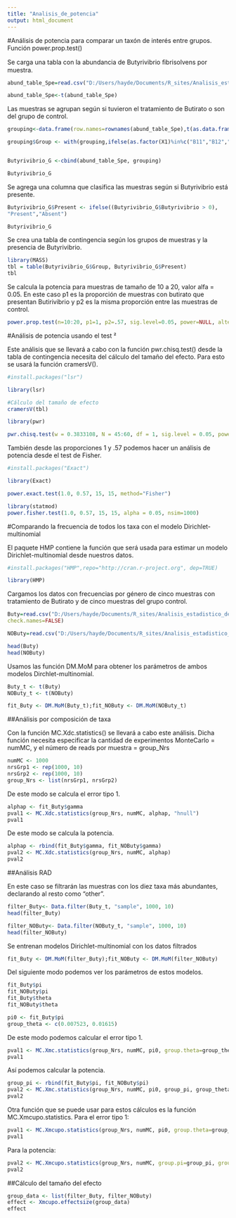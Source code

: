 ```yaml
---
title: "Analisis_de_potencia"
output: html_document
---
```


#Análisis de potencia para comparar un taxón de interés entre grupos. Función power.prop.test()

Se carga una tabla con la abundancia de Butyrivibrio ﬁbrisolvens por muestra. 


```r
abund_table_Spe=read.csv("D:/Users/hayde/Documents/R_sites/Analisis_estadistico_de_datos_de_Microbioma_con_R/Cap5/Data/ALSG93AButyrivibrioSpecies.csv", row.names=1, check.names=FALSE)

abund_table_Spe<-t(abund_table_Spe)
```

Las muestras se agrupan según si tuvieron el tratamiento de Butirato o son del grupo de control.

```r
grouping<-data.frame(row.names=rownames(abund_table_Spe),t(as.data.frame(strsplit(rownames(abund_table_Spe),"-"))))

grouping$Group <- with(grouping,ifelse(as.factor(X1)%in%c("B11","B12","B13","B14","B15","D11","D12","D13","D14"),c("Butyrate"), c("Control")))


Butyrivibrio_G <-cbind(abund_table_Spe, grouping)

Butyrivibrio_G
```
Se agrega una columna que clasifica las muestras según si Butyrivibrio está presente.

```r
Butyrivibrio_G$Present <- ifelse((Butyrivibrio_G$Butyrivibrio > 0),
"Present","Absent")

Butyrivibrio_G
```

Se crea una tabla de contingencia según los grupos de muestras y la presencia de Butyrivibrio.

```r
library(MASS)
tbl = table(Butyrivibrio_G$Group, Butyrivibrio_G$Present)
tbl
```

Se calcula la potencia para muestras de tamaño de 10 a 20, valor alfa = 0.05. En este caso p1 es la proporción de muestras con butirato que presentan Butirivibrio y p2 es la misma proporción entre las muestras de control.

```r
power.prop.test(n=10:20, p1=1, p2=.57, sig.level=0.05, power=NULL, alternative=c("one.sided"), strict = FALSE)
```

#Análisis de potencia usando el test \chi²

Este análisis que se llevará a cabo con la función pwr.chisq.test() desde la tabla de contingencia necesita del cálculo del tamaño del efecto. Para esto se usará la función cramersV().

```r
#install.packages("lsr")

library(lsr)

#Cálculo del tamaño de efecto
cramersV(tbl)
```

```r
library(pwr)

pwr.chisq.test(w = 0.3833108, N = 45:60, df = 1, sig.level = 0.05, power = NULL)
```

También desde las proporciones 1 y .57 podemos hacer un análisis de potencia desde el test de Fisher.


```r
#install.packages("Exact")

library(Exact)

power.exact.test(1.0, 0.57, 15, 15, method="Fisher")
```
```r
library(statmod)
power.fisher.test(1.0, 0.57, 15, 15, alpha = 0.05, nsim=1000)
```


#Comparando la frecuencia de todos los taxa con el modelo Dirichlet-multinomial

El paquete HMP contiene la función que será usada para estimar un modelo Dirichlet-multinomial desde nuestros datos.


```r
#install.packages("HMP",repo="http://cran.r-project.org", dep=TRUE)

library(HMP)
```

Cargamos los datos con frecuencias por género de cinco muestras con tratamiento de Butirato y de cinco muestras del grupo control.

```r
Buty=read.csv("D:/Users/hayde/Documents/R_sites/Analisis_estadistico_de_datos_de_Microbioma_con_R/Cap5/Data/ALSG93A3.5mButyrateGenus.csv",row.names=1,
check.names=FALSE)

NOButy=read.csv("D:/Users/hayde/Documents/R_sites/Analisis_estadistico_de_datos_de_Microbioma_con_R/Cap5/Data/ALSG93A3.5mNoButyrateGenus.csv",row.names=1, check.names=FALSE)

head(Buty)
head(NOButy)
```
Usamos las función DM.MoM para obtener los parámetros de ambos modelos Dirchlet-multinomial.


```r
Buty_t <- t(Buty)
NOButy_t <- t(NOButy)

fit_Buty <- DM.MoM(Buty_t);fit_NOButy <- DM.MoM(NOButy_t)

```

##Análisis por composición de taxa

Con la función MC.Xdc.statistics() se llevará a cabo este análisis. Dicha función necesita especificar la cantidad de experimentos MonteCarlo = numMC, y el número de reads por muestra = group_Nrs

```r
numMC <- 1000
nrsGrp1 <- rep(1000, 10)
nrsGrp2 <- rep(1000, 10)
group_Nrs <- list(nrsGrp1, nrsGrp2)
```

De este modo se calcula el error tipo 1.

```r
alphap <- fit_Buty$gamma
pval1 <- MC.Xdc.statistics(group_Nrs, numMC, alphap, "hnull")
pval1
```
De este modo se calcula la potencia. 

```r
alphap <- rbind(fit_Buty$gamma, fit_NOButy$gamma)
pval2 <- MC.Xdc.statistics(group_Nrs, numMC, alphap)
pval2
```


##Análisis RAD

En este caso se filtrarán las muestras con los diez taxa más abundantes, declarando al resto como "other".

```r
filter_Buty<- Data.filter(Buty_t, "sample", 1000, 10)
head(filter_Buty)

filter_NOButy<- Data.filter(NOButy_t, "sample", 1000, 10)
head(filter_NOButy)
```


Se entrenan modelos Dirichlet-multinomial con los datos filtrados

```r
fit_Buty <- DM.MoM(filter_Buty);fit_NOButy <- DM.MoM(filter_NOButy)
```


Del siguiente modo podemos ver los parámetros de estos modelos.


```r
fit_Buty$pi
fit_NOButy$pi
fit_Buty$theta
fit_NOButy$theta

```

```r
pi0 <- fit_Buty$pi
group_theta <- c(0.007523, 0.01615)
```

De este modo podemos calcular el error tipo 1.

```r
pval1 <- MC.Xmc.statistics(group_Nrs, numMC, pi0, group.theta=group_theta, type="hnull")
pval1
```

Así podemos calcular la potencia. 


```r
group_pi <- rbind(fit_Buty$pi, fit_NOButy$pi)
pval2 <- MC.Xmc.statistics(group_Nrs, numMC, pi0, group_pi, group_theta)
pval2
```
Otra función que se puede usar para estos cálculos es la función MC.Xmcupo.statistics.
Para el error tipo 1:

```r
pval1 <- MC.Xmcupo.statistics(group_Nrs, numMC, pi0, group.theta=group_theta, type="hnull")
pval1
```

Para la potencia:

```r
pval2 <- MC.Xmcupo.statistics(group_Nrs, numMC, group.pi=group_pi, group.theta=group_theta)
pval2
```

##Cálculo del tamaño del efecto


```r
group_data <- list(filter_Buty, filter_NOButy)
effect <- Xmcupo.effectsize(group_data)
effect
```

